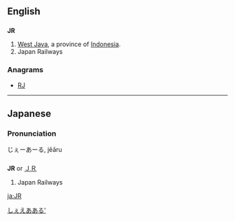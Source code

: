 ==English==

==={{abbreviation}}===
'''JR'''

# [[West Java]], a province of [[Indonesia]].
# Japan Railways

===Anagrams===
* [[RJ#English|RJ]]

----

==Japanese==

===Pronunciation===
じぇーあーる, jēāru

==={{abbreviation|ja}}===
'''JR''' or [[ＪＲ]]

# Japan Railways

[[Category:Japanese nouns|しぇえあある']]

[[ja:JR]]